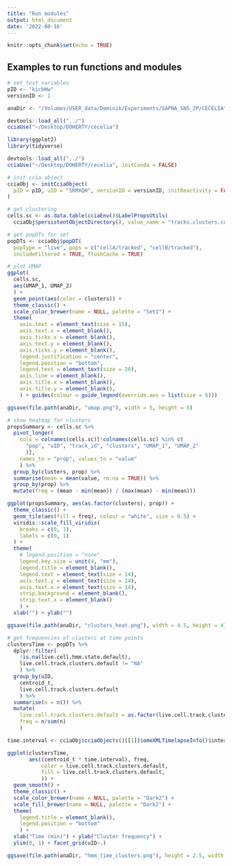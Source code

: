 ```yaml
---
title: "Run modules"
output: html_document
date: '2022-08-16'
---
```


```r
knitr::opts_chunk$set(echo = TRUE)
```

## Examples to run functions and modules

```r
# set test variables
pID <- "kicbHw"
versionID <- 1
```

```r
anaDir <- "/Volumes/USER_data/Dominik/Experiments/SAPNA_SNS_2P/CECELIA"
```

```r
devtools::load_all("../")
cciaUse("~/Desktop/DOHERTY/cecelia")

library(ggplot2)
library(tidyverse)
```

```r
devtools::load_all("../")
cciaUse("~/Desktop/DOHERTY/cecelia", initConda = FALSE)

# init ccia object
cciaObj <- initCciaObject(
  pID = pID, uID = "SRMXQH", versionID = versionID, initReactivity = FALSE
)

# get clustering
cells.sc <- as.data.table(cciaEnv()$LabelPropsUtils(
  cciaObj$persistentObjectDirectory(), value_name = "tracks.clusters.cells.default.sc")$label_props_view()$as_df())

# get popDTs for set
popDTs <- cciaObj$popDT(
  popType = "live", pops = c("cellA/tracked", "cellB/tracked"),
  includeFiltered = TRUE, flushCache = TRUE)
```

```r
# plot UMAP
ggplot(
  cells.sc,
  aes(UMAP_1, UMAP_2)
  ) +
  geom_point(aes(color = clusters)) +
  theme_classic() +
  scale_color_brewer(name = NULL, palette = "Set1") +
  theme(
    axis.text = element_text(size = 15),
    axis.text.x = element_blank(),
    axis.ticks.x = element_blank(),
    axis.text.y = element_blank(),
    axis.ticks.y = element_blank(),
    legend.justification = "center",
    legend.position = "bottom",
    legend.text = element_text(size = 20),
    axis.line = element_blank(),
    axis.title.x = element_blank(),
    axis.title.y = element_blank(),
    ) + guides(colour = guide_legend(override.aes = list(size = 6)))

ggsave(file.path(anaDir, "umap.png"), width = 5, height = 5)
```

```r
# show heatmap for clusters
propsSummary <- cells.sc %>%
  pivot_longer(
    cols = colnames(cells.sc)[!colnames(cells.sc) %in% c(
      "pop", "uID", "track_id", "clusters", "UMAP_1", "UMAP_2"
      )],
    names_to = "prop", values_to = "value"
    ) %>%
  group_by(clusters, prop) %>%
  summarise(mean = mean(value, rm.na = TRUE)) %>%
  group_by(prop) %>%
  mutate(freq = (mean - min(mean)) / (max(mean) - min(mean)))

ggplot(propsSummary, aes(as.factor(clusters), prop)) +
  theme_classic() +
  geom_tile(aes(fill = freq), colour = "white", size = 0.5) +
  viridis::scale_fill_viridis(
    breaks = c(0, 1),
    labels = c(0, 1)
  ) +
  theme(
    # legend.position = "none",
    legend.key.size = unit(4, "mm"),
    legend.title = element_blank(),
    legend.text = element_text(size = 14),
    axis.text.y = element_text(size = 14),
    axis.text.x = element_text(size = 14),
    strip.background = element_blank(),
    strip.text.x = element_blank()
    ) +
  xlab("") + ylab("")

ggsave(file.path(anaDir, "clusters_heat.png"), width = 4.5, height = 4)
```

```r
# get frequencies of clusters at time points
clustersTime <- popDTs %>%
  dplyr::filter(
    !is.na(live.cell.hmm.state.default),
    live.cell.track.clusters.default != "NA"
    ) %>%
  group_by(uID,
    centroid_t,
    live.cell.track.clusters.default
    ) %>%
  summarise(n = n()) %>%
  mutate(
    live.cell.track.clusters.default = as.factor(live.cell.track.clusters.default),
    freq = n/sum(n)
    )

time.interval <- cciaObj$cciaObjects()[[1]]$omeXMLTimelapseInfo()$interval

ggplot(clustersTime,
       aes((centroid_t * time.interval), freq,
           color = live.cell.track.clusters.default,
           fill = live.cell.track.clusters.default,
           )) +
  geom_smooth() +
  theme_classic() +
  scale_color_brewer(name = NULL, palette = "Dark2") +
  scale_fill_brewer(name = NULL, palette = "Dark2") +
  theme(
    legend.title = element_blank(),
    legend.position = "bottom"
    ) +
  xlab("Time (min)") + ylab("Cluster frequency") +
  ylim(0, 1) + facet_grid(uID~.)

ggsave(file.path(anaDir, "hmm_time_clusters.png"), height = 2.5, width = 3)
```

